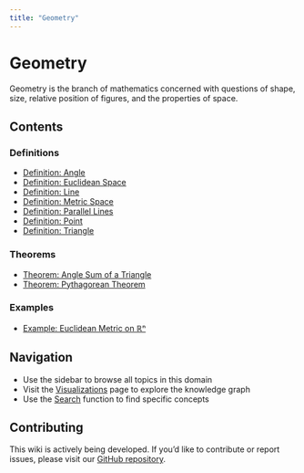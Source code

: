 ```yaml
---
title: "Geometry"
---
```


# Geometry

Geometry is the branch of mathematics concerned with questions of shape, size, relative position of figures, and the properties of space.

## Contents

### Definitions

- [Definition: Angle](def-angle.qmd)
- [Definition: Euclidean Space](def-euclidean-space.qmd)
- [Definition: Line](def-line.qmd)
- [Definition: Metric Space](def-metric-space.qmd)
- [Definition: Parallel Lines](def-parallel.qmd)
- [Definition: Point](def-point.qmd)
- [Definition: Triangle](def-triangle.qmd)

### Theorems

- [Theorem: Angle Sum of a Triangle](thm-angle-sum-triangle.qmd)
- [Theorem: Pythagorean Theorem](thm-pythagorean.qmd)

### Examples

- [Example: Euclidean Metric on ℝⁿ](ex-euclidean-metric.qmd)

## Navigation

- Use the sidebar to browse all topics in this domain
- Visit the [Visualizations](../../visualizations.html) page to explore the knowledge graph
- Use the [Search](../../search.html) function to find specific concepts

## Contributing

This wiki is actively being developed. If you'd like to contribute or report issues,
please visit our [GitHub repository](https://github.com/RK0429/ModernMath).
